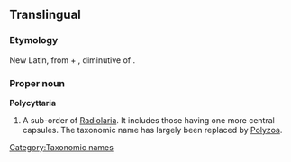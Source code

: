 ==Translingual==

===Etymology===
New Latin, from {{etyl|grc}} {{term|πολύς|sc=Grek|tr=polys||many}} + {{term|κυττάρια|sc=Grek|tr=kyttaria}}, diminutive of {{term|κύτος|sc=Grek|tr=kytos||hollow, vessel}}.

===Proper noun===
'''Polycyttaria'''

# {{zoology|obsolete}} A sub-order of [[Radiolaria]]. It includes those having one more central capsules.  The taxonomic name has largely been replaced by [[Polyzoa]].

[[Category:Taxonomic names]]